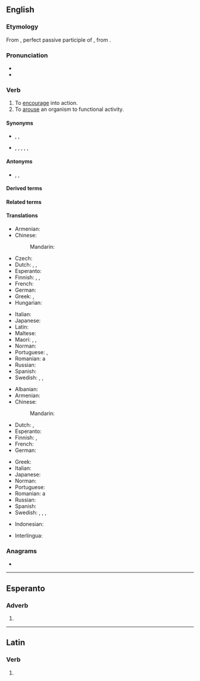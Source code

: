 ==English==

===Etymology===
From {{etyl|la|en}} {{m|la|stimulātus}}, perfect passive participle of {{m|la|stimulō||goad on}}, from {{etyl|la|en}} {{m|la|stimulus||goad}}.

===Pronunciation===
* {{IPA|/ˈstɪmjʊleɪt/|lang=en}}
* {{audio|En-us-stimulate.ogg|Audio (US)|lang=en}}

===Verb===
{{en-verb|stimulat}}

# To [[encourage]] into action.
# To [[arouse]] an organism to functional activity.

====Synonyms====
* {{sense|encourage}} {{l|en|encourage}}, {{l|en|induce}}, {{l|en|provoke}}
* {{sense|arouse}} {{l|en|animate}}, {{l|en|arouse}}, {{l|en|energize}}, {{l|en|energise}}, {{l|en|excite}}, {{l|en|perk up}}

====Antonyms====
* {{sense|arouse}} {{l|en|de-energize}}, {{l|en|sedate}}, {{l|en|stifle}}

====Derived terms====
{{der2|lang=en
|overstimulate
|restimulate
|hyperstimulate
|understimulate
|destimulate
|instimulate
|costimulate
|biostimulate
|superstimulate
|electrostimulate
|microstimulate}}

====Related terms====
{{rel3|stimulant|stimulation|stimulator|stimulatory|stimulus|lang=en}}

====Translations====
{{trans-top|to encourage into action}}
* Armenian: {{t+|hy|գրգռել|sc=Armn}}
* Chinese:
*: Mandarin: {{t+|cmn|刺激|tr=cìjī|sc=Hani}}
* Czech: {{t|cs|podnítit}}
* Dutch: {{t+|nl|stimuleren}}, {{t+|nl|aansporen}}, {{t+|nl|prikkelen}}
* Esperanto: {{t|eo|stimuli}}
* Finnish: {{t+|fi|stimuloida}}, {{t+|fi|yllyttää}}, {{t+|fi|ärsyttää}}
* French: {{t+|fr|stimuler}}
* German: {{t+|de|stimulieren}}
* Greek: {{t+|el|παρακινώ|sc=Grek}}, {{t+|el|παροτρύνω|sc=Grek}}
* Hungarian: {{t+|hu|elősegít}}
{{trans-mid}}
* Italian: {{t+|it|stimolare}}
* Japanese: {{t+|ja|刺激|tr=しげきする, shigeki suru|alt=刺激する}}
* Latin: {{t+|la|commoveō}}
* Maltese: {{t|mt|ħeġġeġ}}
* Maori: {{t|mi|whakahohe}}, {{t|mi|whakaihiihi}}, {{t|mi|whakahihiko}}
* Norman: {{t|nrf|stînmuler}}
* Portuguese: {{t+|pt|estimular}}, {{t+|pt|incentivar}}
* Romanian: a {{t+|ro|stimula}}
* Russian: {{t+|ru|стимули́ровать}}
* Spanish: {{t+|es|estimular}}
* Swedish: {{t+|sv|egga}}, {{t+|sv|reta}}, {{t+|sv|sporra}}
{{trans-bottom}}

{{trans-top|to arouse an organism to functional activity}}
* Albanian: {{t+|sq|stimuloj}}
* Armenian: {{t+|hy|գրգռել|sc=Armn}}
* Chinese:
*: Mandarin: {{t+|cmn|刺激|tr=cìjī|sc=Hani}}
* Dutch: {{t+|nl|stimuleren}}, {{t+|nl|prikkelen}}
* Esperanto: {{t|eo|stimuli}}
* Finnish: {{t+|fi|stimuloida}}, {{t+|fi|kiihottaa}}
* French: {{t+|fr|stimuler}}
* German: {{t+|de|stimulieren}}
{{trans-mid}}
* Greek: {{t+|el|διεγείρω|sc=Grek}}
* Italian: {{t|it|stimulare}}
* Japanese: {{t+|ja|刺激|tr=しげきする, shigeki suru|alt=刺激する}}
* Norman: {{t|nrf|stînmuler}}
* Portuguese: {{t+|pt|estimular}}
* Romanian: a {{t+|ro|stimula}}
* Russian: {{t+|ru|стимули́ровать}}
* Spanish: {{t+|es|estimular}}
* Swedish: {{t|sv|ge näring åt}}, {{t+|sv|pigga upp}}, {{t+|sv|stimulera}}, {{t+|sv|väcka}}
{{trans-bottom}}

{{checktrans-top}}
* Indonesian: {{t-check|id|rangsang|alt=merangsang}}
{{trans-mid}}
* Interlingua: {{t-check|ia|stimular}}
{{trans-bottom}}

===Anagrams===
* {{anagrams|en|multiseat|mutilates|ultimates}}

----

==Esperanto==

===Adverb===
{{eo-part}}

# {{eo-form of|stimul|ate}}

----

==Latin==

===Verb===
{{la-verb-form|stimulāte}}

# {{inflection of|stimulō||1|p|pres|actv|impr|lang=la}}